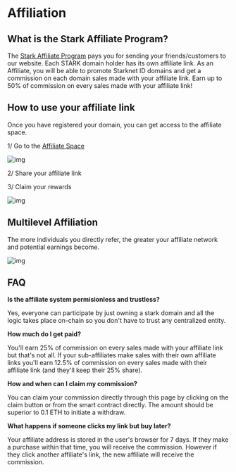 # Affiliation

## What is the Stark Affiliate Program?

The [Stark Affiliate Program](https://starknet.id/affiliates/individual-program) pays you for sending your friends/customers to our website. Each STARK domain holder has its own affiliate link. As an Affiliate, you will be able to promote Starknet ID domains and get a commission on each domain sales made with your affiliate link. Earn up to 50% of commission on every sales made with your affiliate link!

## How to use your affiliate link

Once you have registered your domain, you can get access to the affiliate space.

1/ Go to the [Affiliate Space](https://affiliate.starknet.id/)

![img](public/illustrations/affiliate.webp)

2/ Share your affiliate link

3/ Claim your rewards

![img](public/illustrations/claim.webp)

## Multilevel Affiliation

The more individuals you directly refer, the greater your affiliate network and potential earnings become.

![img](public/illustrations/recursive.webp)

## FAQ

**Is the affiliate system permisionless and trustless?**

Yes, everyone can participate by just owning a stark domain and all the logic takes place on-chain so you don't have to trust any centralized entity.

**How much do I get paid?**

You'll earn 25% of commission on every sales made with your affiliate link but that's not all. If your sub-affiliates make sales with their own affiliate links you'll earn 12.5% of commission on every sales made with their affiliate link (and they'll keep their 25% share).

**How and when can I claim my commission?**

You can claim your commission directly through this page by clicking on the claim button or from the smart contract directly. The amount should be superior to 0.1 ETH to initiate a withdraw.

**What happens if someone clicks my link but buy later?**

Your affiliate address is stored in the user's browser for 7 days. If they make a purchase within that time, you will receive the commission. However if they click another affiliate's link, the new affiliate will receive the commission.